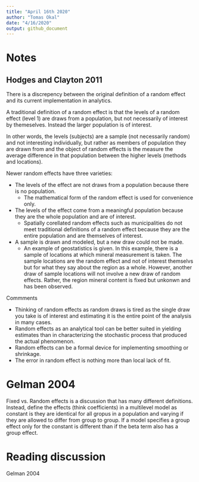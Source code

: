 ```yaml
---
title: "April 16th 2020"
author: "Tomas Okal"
date: "4/16/2020"
output: github_document
---
```


# Notes

## Hodges and Clayton 2011

There is a discrepency between the original definition of a random effect and its current implementation in analytics. 

A traditional definition of a random effect is that the levels of a random effect (level 1) are draws from a population, but not necessarily of interest by themeselves. Instead the larger population is of interest. 

In other words, the levels (subjects) are a sample (not necessarily random) and not interesting individually, but rather as members of population they are drawn from and the object of random effects is the measure the average difference in that population between the higher levels (methods and locations).

Newer random effects have three varieties:

* The levels of the effect are not draws from a population because there is no population.
  - The mathematical form of the random effect is used for convenience only.
* The levels of the effect come from a meaningful population because they are the whole population and are of interest.
  - Spatially corellated random effects such as municipalities do not meet traditional definitions of a random effect because they are the entire population and are themselves of interest. 
* A sample is drawn and modeled, but a new draw could not be made.
  - An example of geostatistics is given. In this example, there is a sample of locations at which mineral measurement is taken. The sample locations are the random effect and not of interest themselvs but for what they say about the region as a whole. However, another draw of sample locations will not involve a new draw of random effects. Rather, the region mineral content is fixed but unkonwn and has been observed. 
  
Commments

* Thinking of random effects as random draws is tired as the single draw you take is of interest and estimating it is the entire point of the analysis in many cases.
* Random effects as an analytical tool can be better suited in yielding estimates than in characterizing the stochastic process that produced the actual phenomenon.
* Random effects can be a formal device for implementing smoothing or shrinkage.
* The error in random effect is nothing more than local lack of fit. 

# Gelman 2004

Fixed vs. Random effects is a discussion that has many different definitions. Instead, define the effects (think coefficients) in a multilevel model as constant is they are identical for all gropus in a population and varying if they are allowed to differ from group to group. If a model specifies a group effect only for the constant is different than if the beta term also has a group effect. 

# Reading discussion

Gelman 2004

